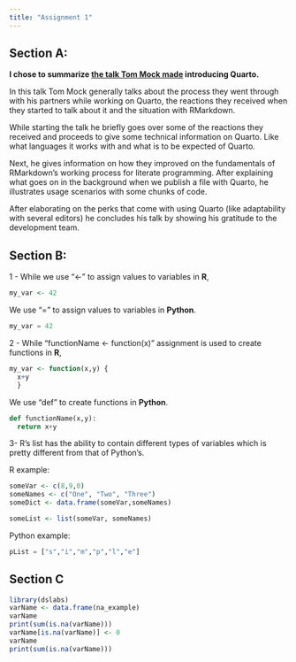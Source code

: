 ```yaml
---
title: "Assignment 1"
---
```


## Section A:

**I chose to summarize [the talk Tom Mock made](https://www.youtube.com/watch?v=mrvhk2XUfWo) introducing Quarto.**

In this talk Tom Mock generally talks about the process they went through with his partners while working on Quarto, the reactions they received when they started to talk about it and the situation with RMarkdown.

While starting the talk he briefly goes over some of the reactions they received and proceeds to give some technical information on Quarto. Like what languages it works with and what is to be expected of Quarto.

Next, he gives information on how they improved on the fundamentals of RMarkdown's working process for literate programming. After explaining what goes on in the background when we publish a file with Quarto, he illustrates usage scenarios with some chunks of code.

After elaborating on the perks that come with using Quarto (like adaptability with several editors) he concludes his talk by showing his gratitude to the development team.

## Section B:

1 - While we use "\<-" to assign values to variables in **R**,

```r
my_var <- 42
```

We use "=" to assign values to variables in **Python**.

```Python
my_var = 42
```

2 - While "functionName \<- function(x)" assignment is used to create functions in **R**,

```r
my_var <- function(x,y) {
  x+y
  }
```

We use "def" to create functions in **Python**.

```Python
def functionName(x,y):
  return x+y
```

3- R's list has the ability to contain different types of variables which is pretty different from that of Python's.

R example:

```r
someVar <- c(8,9,0)
someNames <- c("One", "Two", "Three")
someDict <- data.frame(someVar,someNames)

someList <- list(someVar, someNames)
```

Python example:

```Python
pList = ["s","i","m","p","l","e"]
```

## Section C

```r
library(dslabs)
varName <- data.frame(na_example)
varName
print(sum(is.na(varName)))
varName[is.na(varName)] <- 0
varName
print(sum(is.na(varName)))
```
